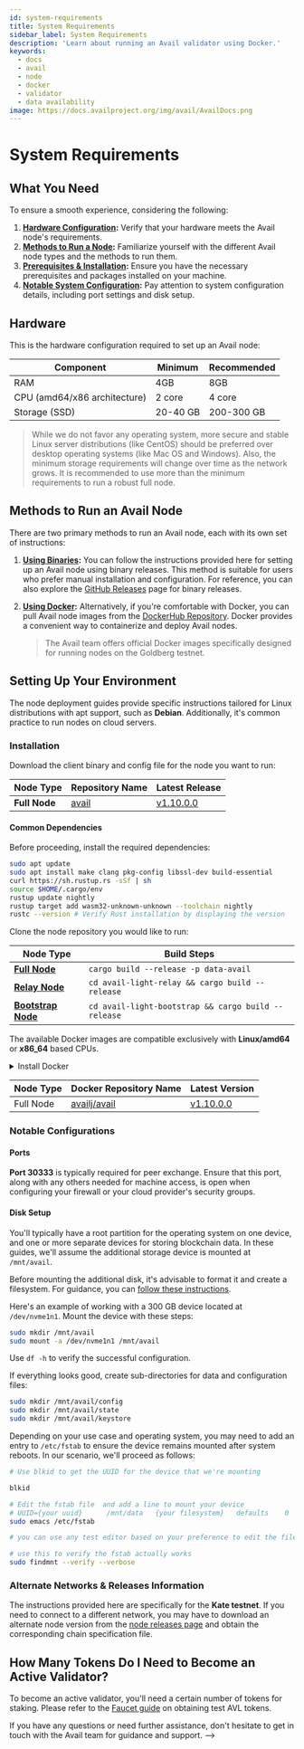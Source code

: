 ```yaml
---
id: system-requirements
title: System Requirements
sidebar_label: System Requirements
description: 'Learn about running an Avail validator using Docker.'
keywords:
  - docs
  - avail
  - node
  - docker
  - validator
  - data availability
image: https://docs.availproject.org/img/avail/AvailDocs.png
---
```


# System Requirements
## What You Need

To ensure a smooth experience, considering the following:

1. **[<ins>Hardware Configuration</ins>](#hardware):** Verify that your hardware meets the Avail node's requirements.
2. **[<ins>Methods to Run a Node</ins>](#methods-to-run-an-avail-node):** Familiarize yourself with the different Avail node types and the methods to run them.
3. **[<ins>Prerequisites & Installation</ins>](#installation):** Ensure you have the necessary prerequisites and packages installed on your machine.
4. **[<ins>Notable System Configuration</ins>](#notable-configurations):** Pay attention to system configuration details, including port settings and disk setup.

## Hardware

This is the hardware configuration required to set up an Avail node:

| Component                    | Minimum  | Recommended |
| ---------------------------- | -------- | ----------- |
| RAM                          | 4GB      | 8GB         |
| CPU (amd64/x86 architecture) | 2 core   | 4 core      |
| Storage (SSD)                | 20-40 GB | 200-300 GB  |

> While we do not favor any operating system, more secure and stable Linux server distributions (like CentOS) should be preferred over desktop operating systems (like Mac OS and Windows). Also, the minimum storage requirements will change over time as the network grows.
> It is recommended to use more than the minimum requirements to run a robust full node.

## Methods to Run an Avail Node

There are two primary methods to run an Avail node, each with its own set of instructions:

1. **[<ins>Using Binaries</ins>](/docs/operate-a-node/run-a-full-node/full-node/0020-full-node-binaries.mdx):** You can follow the instructions provided here for setting up an Avail node using binary releases. This method is suitable for users who prefer manual installation and configuration. For reference, you can also explore the [GitHub Releases](https://github.com/availproject/avail/releases) page for binary releases.

2. **[<ins>Using Docker</ins>](/docs/operate-a-node/run-a-full-node/full-node/0030-full-node-docker.mdx):** Alternatively, if you're comfortable with Docker, you can pull Avail node images from the [DockerHub Repository](https://hub.docker.com/r/availj/avail/tags). Docker provides a convenient way to containerize and deploy Avail nodes.
   > The Avail team offers official Docker images specifically designed for running nodes on the Goldberg testnet.

## Setting Up Your Environment

The node deployment guides provide specific instructions tailored for Linux distributions with apt support, such as **Debian**.
Additionally, it's common practice to run nodes on cloud servers.

### Installation

Download the client binary and config file for the node you want to run:

| Node Type     | Repository Name                                           | Latest Release                                                                     |
| ------------- | --------------------------------------------------------- | ---------------------------------------------------------------------------------- |
| **Full Node** | [<ins>avail</ins>](https://github.com/availproject/avail) | [<ins>v1.10.0.0</ins>](https://github.com/availproject/avail/releases/tag/v1.10.0.0) |

#### Common Dependencies

Before proceeding, install the required dependencies:

```bash
sudo apt update
sudo apt install make clang pkg-config libssl-dev build-essential
curl https://sh.rustup.rs -sSf | sh
source $HOME/.cargo/env
rustup update nightly
rustup target add wasm32-unknown-unknown --toolchain nightly
rustc --version # Verify Rust installation by displaying the version
```

Clone the node repository you would like to run:

| Node Type                                                                              | Build Steps                                         |
| -------------------------------------------------------------------------------------- | --------------------------------------------------- |
| [<ins>**Full Node**</ins>](https://github.com/availproject/avail)                      | `cargo build --release -p data-avail`               |
| [<ins>**Relay Node**</ins>](https://github.com/availproject/avail-light-relay)         | `cd avail-light-relay && cargo build --release`     |
| [<ins>**Bootstrap Node**</ins>](https://github.com/availproject/avail-light-bootstrap) | `cd avail-light-bootstrap && cargo build --release` |

The available Docker images are compatible exclusively with **Linux/amd64** or **x86_64** based CPUs.

<details className="border p-3 rounded-md bg-[#EFF6FF] border-[#] hover:!bg-[#EFF6FF]">
<summary>Install Docker</summary>

If Docker is not already installed on your system, please follow the installation instructions provided [here](https://docs.docker.com/engine/install/). In this guide, we will use the **Ubuntu-specific** installation instructions, but it's advisable to refer to the official guidelines for the most up-to-date information.

To install Docker, execute the following commands:

```bash
sudo apt-get update
sudo apt-get install ca-certificates curl gnupg lsb-release
sudo mkdir -p /etc/apt/keyrings
curl -fsSL https://download.docker.com/linux/ubuntu/gpg | sudo gpg --dearmor -o /etc/apt/keyrings/docker.gpg
echo \
  "deb [arch=$(dpkg --print-architecture) signed-by=/etc/apt/keyrings/docker.gpg] https://download.docker.com/linux/ubuntu \
  $(lsb_release -cs) stable" | sudo tee /etc/apt/sources.list.d/docker.list > /dev/null
sudo apt-get update
sudo apt-get install docker-ce docker-ce-cli containerd.io docker-compose-plugin
```

At this point, you should have Docker installed. To ensure a more convenient user experience and avoid running Docker as the root user (which can be inconvenient), follow the post-installation steps [here](https://docs.docker.com/engine/install/linux-postinstall/). These steps enable you to interact with Docker without requiring root privileges:

```bash
sudo groupadd docker
sudo usermod -aG docker $USER
```

</details>

| Node Type | Docker Repository Name                                                | Latest Version                                                                                                                                                            |
| --------- | --------------------------------------------------------------------- | ------------------------------------------------------------------------------------------------------------------------------------------------------------------------- |
| Full Node | [<ins>availj/avail</ins>](https://hub.docker.com/r/availj/avail/tags) | [<ins>v1.10.0.0</ins>](https://hub.docker.com/layers/availj/avail/v1.10.0.0/images/sha256-a35bca617bc28a2cf858e1f36b403065a646ff2f34f37055c27f5db37bfa2076?context=explore) |

### Notable Configurations

#### Ports

**Port 30333** is typically required for peer exchange. Ensure that this port, along with any others needed for machine access, is open when configuring your firewall or your cloud provider's security groups.

#### Disk Setup

You'll typically have a root partition for the operating system on one device, and one or more separate devices for storing blockchain data. In these guides, we'll assume the additional storage device is mounted at `/mnt/avail`.

Before mounting the additional disk, it's advisable to format it and create a filesystem. For guidance, you can [<ins>follow these instructions</ins>](https://docs.aws.amazon.com/AWSEC2/latest/UserGuide/ebs-using-volumes.html).

Here's an example of working with a 300 GB device located at `/dev/nvme1n1`. Mount the device with these steps:

```bash
sudo mkdir /mnt/avail
sudo mount -a /dev/nvme1n1 /mnt/avail
```

Use `df -h` to verify the successful configuration.

If everything looks good, create sub-directories for data and configuration files:

```bash
sudo mkdir /mnt/avail/config
sudo mkdir /mnt/avail/state
sudo mkdir /mnt/avail/keystore
```

Depending on your use case and operating system, you may need to add an entry to `/etc/fstab` to ensure the device remains mounted after system reboots.
In our scenario, we'll proceed as follows:

```bash
# Use blkid to get the UUID for the device that we're mounting

blkid

# Edit the fstab file  and add a line to mount your device
# UUID={your uuid}      /mnt/data   {your filesystem}   defaults    0   1
sudo emacs /etc/fstab

# you can use any test editor based on your preference to edit the file here we have used emacs.

# use this to verify the fstab actually works
sudo findmnt --verify --verbose
```

### Alternate Networks & Releases Information

The instructions provided here are specifically for the **Kate testnet**. If you need to connect to a different network, you may have to download an alternate node version from the [<ins>node releases page</ins>](https://github.com/availproject/avail/releases) and obtain the corresponding chain specification file.

## How Many Tokens Do I Need to Become an Active Validator?

To become an active validator, you'll need a certain number of tokens for staking. Please refer to the [Faucet guide](/docs/new-user-guide/faucet) on obtaining test AVL tokens.

If you have any questions or need further assistance, don't hesitate to get in touch with the Avail team for guidance and support.
-->
